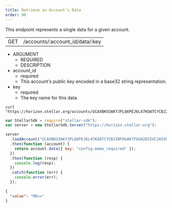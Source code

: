 ```yaml
---
title: Retrieve an Account's Data
order: 90
---
```



This endpoint represents a single data for a given account.

<Endpoint>

|     |                                 |
| --- | ------------------------------- |
| GET | /accounts/:account_id/data/:key |

</Endpoint>

<AttributeTable>

- ARGUMENT
  - REQUIRED
  - DESCRIPTION
- account_id
  - required
  - This account's public key encoded in a base32 string representation.
- key
  - required
  - The key name for this data.

</AttributeTable>

<CodeExample title="Example Request">

```curl
curl "https://horizon.stellar.org/accounts/GCAXBKU3AKYJPLQ6PEJ6L47KOATCYCBJ2NFRGAK7FUUA2DCEUC265SU2/data/config.memo_required"
```

```js
var StellarSdk = require("stellar-sdk");
var server = new StellarSdk.Server("https://horizon.stellar.org");

server
  .loadAccount("GCAXBKU3AKYJPLQ6PEJ6L47KOATCYCBJ2NFRGAK7FUUA2DCEUC265SU2")
  .then(function (account) {
    return account.data({ key: "config.memo_required" });
  })
  .then(function (resp) {
    console.log(resp);
  })
  .catch(function (err) {
    console.error(err);
  });
```

</CodeExample>

<ExampleResponse title="Example Response">

```json
{
  "value": "MQ=="
}
```

</ExampleResponse>
